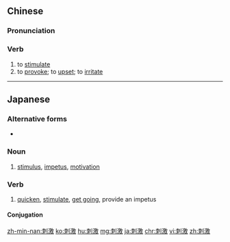 ==Chinese==
{{zh-forms}}

===Pronunciation===
{{zh-pron
|m=cìjī,tl=y
|c=ci3 gik1
|h=pfs=chhiuk-kit
|md=ché̤ṳ-gék
|mn=qz:chhì-kiak/tw,xm,zz:chhì-kek/twv:chhì-khek
|w=2tshr jiq
|cat=v
}}

===Verb===
{{zh-verb}}

# to [[stimulate]]
# to [[provoke]]; to [[upset]]; to [[irritate]]

{{zh-cat|Intermediate}}

----

==Japanese==
{{ja-kanjitab|し|げき|yomi=on}}

===Alternative forms===
* {{ja-l|刺戟}}

===Noun===
{{ja-noun|しげき}}

# [[stimulus]], [[impetus]], [[motivation]]

===Verb===
{{ja-verb-suru|tr=trans|しげき}}

# [[quicken]], [[stimulate]], [[get going]], provide an impetus
#: {{ja-usex|好奇心を刺激する|こうきしん を しげき する|stimulate one's curiosity}}

====Conjugation====
{{ja-suru|しげき}}

[[zh-min-nan:刺激]]
[[ko:刺激]]
[[hu:刺激]]
[[mg:刺激]]
[[ja:刺激]]
[[chr:刺激]]
[[vi:刺激]]
[[zh:刺激]]
